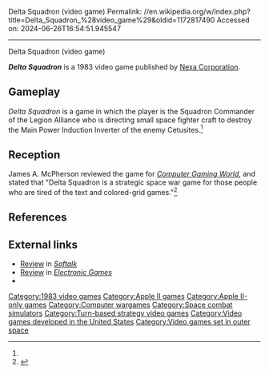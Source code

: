 Delta Squadron (video game)
Permalink: //en.wikipedia.org/w/index.php?title=Delta_Squadron_%28video_game%29&oldid=1172817490
Accessed on: 2024-06-26T16:54:51.945547



------
Delta Squadron (video game)
{{Short description|1983 video game}}
{{Infobox video game
| collapsible = 
| state = 
| italic title = 
| title = Delta Squadron
| image = 
| alt = 
| caption = 
| developer = 
| publisher = [[Nexa Corporation]]
| series = 
| engine = 
| platforms = [[Apple II series|Apple II]]
| released = 1983
| genre = 
| modes = 
}}

'''''Delta Squadron''''' is a 1983 video game published by [[Nexa Corporation]].

==Gameplay==
''Delta Squadron'' is a game in which the player is the Squadron Commander of the Legion Alliance who is directing small space fighter craft to destroy the Main Power Induction Inverter of the enemy Cetusites.<ref name="CGW12"/>

==Reception==
James A. McPherson reviewed the game for ''[[Computer Gaming World]]'', and stated that "Delta Squadron is a strategic space war game for those people who are tired of the text and colored-grid games."<ref name="CGW12">{{cite magazine |last=McPherson |first=James A. |title=Delta Squadron |magazine=Computer Gaming World |date=October 1983 |volume=1 |issue=12 |pages=37}}</ref>

==References==
{{reflist}}

==External links==
*[https://archive.org/details/softalkv3n11jul1983/page/174/mode/2up Review] in ''[[Softalk]]''
*[https://archive.org/stream/ElectronicGames/Electronic%20Games%20Issue%2023%20%28January%201984%29#page/n57/mode/2up Review] in ''[[Electronic Games]]''
*{{mobygames|/134004}}

[[Category:1983 video games]]
[[Category:Apple II games]]
[[Category:Apple II-only games]]
[[Category:Computer wargames]]
[[Category:Space combat simulators]]
[[Category:Turn-based strategy video games]]
[[Category:Video games developed in the United States]]
[[Category:Video games set in outer space]]